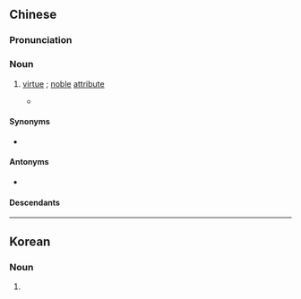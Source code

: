 {{also|美徳}}
==Chinese==
{{zh-forms}}

===Pronunciation===
{{zh-pron
|m=měidé
|c=mei5 dak1
|h=pfs=mî-tet
|mn=qz:bí-tiak/tw,xm,zz:bí-tek
|mc=y
|oc=y
|cat=n
}}

===Noun===
{{head|zh|noun}}

# [[virtue]] {{gl|behaviour of a high moral standard}}; [[noble]] [[attribute]]
#: {{zh-x|孝順 是 中華民族 的 傳統 美德。|Filial piety is a traditional '''virtue''' of the Chinese people.}}
#* {{zh-x|美德 之 光 能 盈-滿 每 個 靈魂。|'''Virtue''' is an inner light that can prevail in every soul.|ref='''2004''', {{lang|zh|八尾半}} (“Eight-and-a-Half-Tails”), in {{lang|zh|《神河群英录》}} (''Chronicles of the Champions of Kamigawa''), {{w|Wizards of the Coast}}}}

====Synonyms====
* {{q|literary}} {{zh-l|俊德}}

====Antonyms====
* {{q|rare}} {{zh-l|惡德}}

====Descendants====
{{CJKV||s=美%徳|び%とく|미덕}}

{{zh-cat|Advanced}}

----

==Korean==
{{ko-hanjatab|美|德}}

===Noun===
{{ko-noun|rv=mideok|hangeul=미덕}}

# {{hanja form of|미덕|virtue}}